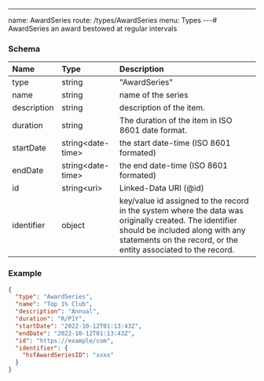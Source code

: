 ---
name: AwardSeries
route: /types/AwardSeries
menu: Types
---# AwardSeries
an award bestowed at regular intervals


### Schema
| Name | Type | Description |
|:-----| :--- | :---------- |
| type | string | "AwardSeries"  |
| name | string | name of the series  |
| description | string | description of the item.  |
| duration | string | The duration of the item in ISO 8601 date format.  |
| startDate | string&lt;date-time&gt;  | the start date-time (ISO 8601 formated)  |
| endDate | string&lt;date-time&gt;  | the end date-time (ISO 8601 formated)  |
| id | string&lt;uri&gt;  | Linked-Data URI (@id)  |
| identifier | object | key/value id assigned to the record in the system where the data was originally created. The identifier should be included along with any statements on the record, or the entity associated to the record.  |

### Example
```json
{
  "type": "AwardSeries",
  "name": "Top 1% Club",
  "description": "Annual",
  "duration": "R/P1Y",
  "startDate": "2022-10-12T01:13:43Z",
  "endDate": "2022-10-12T01:13:43Z",
  "id": "https://example/com",
  "identifier": {
    "hsfAwardSeriesID": "xxxx"
  }
}
```
